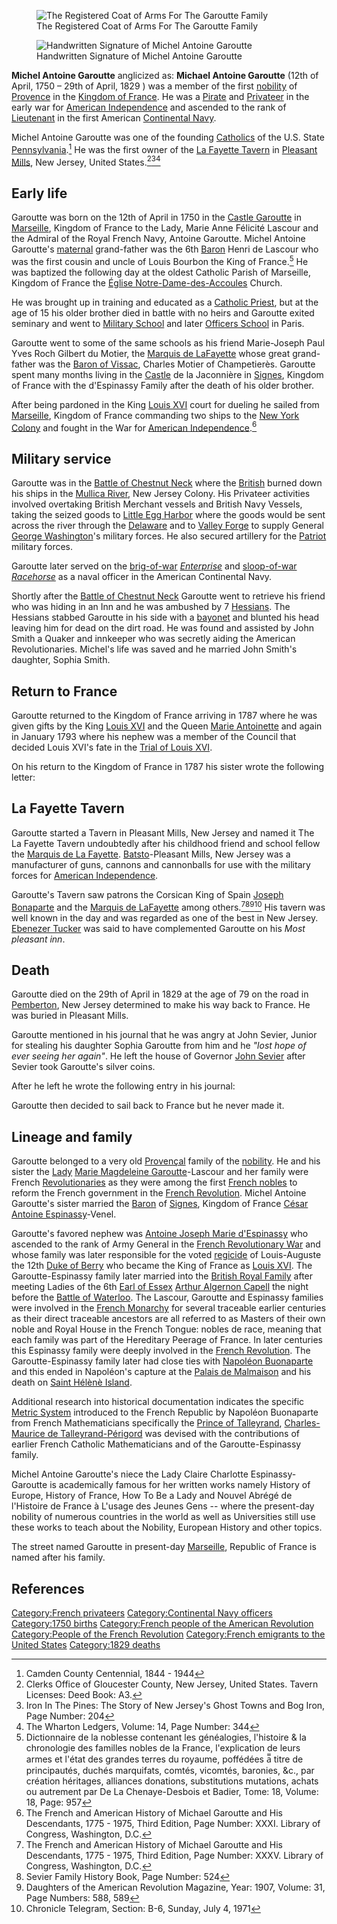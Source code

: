 {{Short description|French privateer in America (1750–1829)}}
{{Orphan|date=June 2018}}
{{Infobox military person
| image         = 
| caption       = Garoutte
| name          = Michel "Michael" Antoine Garoutte
| birth_date    = {{birth date|1750|04|12}}
| death_date    = {{Death date and age|1829|4|29|1750|4|12}}
| nickname      = Hyacinthe Garoutte <br />Michael of La Fayette ( Tavern ) <br />Michael Garoutte of Espinassy
| birth_place   = [[Castle Garoutte]], [[Marseille]], [[Kingdom of France]]
| death_place   = Pleasant Mills, [[New Jersey]], U.S.
| placeofburial = Methodist Episcopal Cemetery In Pleasant Mills, New Jersey, United States
| allegiance    = Kingdom of France
| branch        = {{Navy|United States}}
| serviceyears  = 1774 - 1787
| rank          = [[Pirate]], [[Privateer]] and [[Naval Officer]]
| commands      = 
| battles       = 
{{tree list}}
* [[American Revolutionary War]]
** [[Battle of Chestnut Neck]]
{{tree list/end}}
| wealth        = 
| awards        = [[Knight|Chevalier]] of the Royal and Military [[Order of Saint Louis]] IX of the Kingdom of France
| spouse        = [[Quakeress]] Sophia Sophronia Smith
| relations     =
* Brother to Lady [[Marie Magdeleine Garoutte]]-Lascour
* Uncle to [[Antoine Joseph Marie d'Espinassy]]-Garoutte and Lady [[Claire Charlotte Espinassy]]-Garoutte
* Cousin to King of France [[Louis Bourbon]]
| laterwork     = [[Tavern Keeper]] of The [[La Fayette Tavern]]
| signature     = 
}}

[[File:Garoutte Coat of Arms.jpg|thumb|The Registered Coat of Arms For The Garoutte Family]]

[[File:Signature of Michael Antoine Garoutte.png|thumb|Handwritten Signature of Michel Antoine Garoutte]]

'''Michel Antoine Garoutte''' anglicized as: '''Michael Antoine Garoutte''' (12th of April, 1750 – 29th of April, 1829 ) was a member of the first [[nobility]] of [[Provence]] in the [[Kingdom of France]]. He was a [[Pirate]] and [[Privateer]] in the early war for [[American Independence]] and ascended to the rank of [[Lieutenant]] in the first American [[Continental Navy]].

Michel Antoine Garoutte was one of the founding [[Catholics]] of the U.S. State [[Pennsylvania]].<ref>Camden County Centennial, 1844 - 1944</ref> He was the first owner of the [[La Fayette Tavern]] in [[Pleasant Mills, New Jersey|Pleasant Mills]], New Jersey, United States.<ref>Clerks Office of Gloucester County, New Jersey, United States. Tavern Licenses: Deed Book: A3.</ref><ref>Iron In The Pines: The Story of New Jersey's Ghost Towns and Bog Iron, Page Number: 204</ref><ref>The Wharton Ledgers, Volume: 14, Page Number: 344</ref>

==Early life==
Garoutte was born on the 12th of April in 1750 in the [[Castle Garoutte]] in [[Marseille]], Kingdom of France to the Lady, Marie Anne Félicité Lascour and the Admiral of the Royal French Navy, Antoine Garoutte. Michel Antoine Garoutte's [[maternal]] grand-father was the 6th [[Baron]] Henri de Lascour who was the first cousin and uncle of Louis Bourbon the King of France.<ref>Dictionnaire de la noblesse contenant les généalogies, l'histoire & la chronologie des familles nobles de la France, l'explication de leurs armes et l'état des grandes terres du royaume, poffédées a̿ titre de principautés, duchés marquifats, comtés, vicomtés, baronies, &c., par création héritages, alliances donations, substitutions mutations, achats ou autrement par De La Chenaye-Desbois et Badier, Tome: 18, Volume: 18, Page: 957</ref> He was baptized the following day at the oldest Catholic Parish of Marseille, Kingdom of France the [[Église Notre-Dame-des-Accoules]] Church. 

He was brought up in training and educated as a [[Catholic Priest]], but at the age of 15 his older brother died in battle with no heirs and Garoutte exited seminary and went to [[Military School]] and later [[Officers School]] in Paris.

Garoutte went to some of the same schools as his friend Marie-Joseph Paul Yves Roch Gilbert du Motier, the [[Marquis de LaFayette]] whose great grand-father was the [[Baron of Vissac]], Charles Motier of Champetierès. Garoutte spent many months living in the [[Castle]] de la Jaconnière in [[Signes, Var|Signes]], Kingdom of France with the d'Espinassy Family after the death of his older brother.

After being pardoned in the King [[Louis XVI]] court for dueling he sailed from [[Marseille]], Kingdom of France commanding two ships to the [[New York Colony]] and fought in the War for [[American Independence]].<ref>The French and American History of Michael Garoutte and His Descendants, 1775 - 1975, Third Edition, Page Number: XXXI. Library of Congress, Washington, D.C.</ref>

==Military service==
Garoutte was in the [[Battle of Chestnut Neck]] where the [[Kingdom of Great Britain|British]] burned down his ships in the [[Mullica River]], New Jersey Colony. His Privateer activities involved overtaking British Merchant vessels and British Navy Vessels, taking the seized goods to [[Little Egg Harbor]] where the goods would be sent across the river through the [[Delaware]] and to [[Valley Forge]] to supply General [[George Washington]]'s military forces. He also secured artillery for the [[Patriot (American Revolution)|Patriot]] military forces.

Garoutte later served on the [[brig-of-war]] ''[[Enterprise (1776)|Enterprise]]'' and [[sloop-of-war]] ''[[Racehorse (ship)|Racehorse]]'' as a naval officer in the American Continental Navy.

Shortly after the [[Battle of Chestnut Neck]] Garoutte went to retrieve his friend who was hiding in an Inn and he was ambushed by 7 [[Hessian (soldier)|Hessian]]s. The Hessians stabbed Garoutte in his side with a [[bayonet]] and blunted his head leaving him for dead on the dirt road. He was found and assisted by John Smith a Quaker and innkeeper who was secretly aiding the American Revolutionaries. Michel's life was saved and he married John Smith's daughter, Sophia Smith.

==Return to France==
Garoutte returned to the Kingdom of France arriving in 1787 where he was given gifts by the King [[Louis XVI]] and the Queen [[Marie Antoinette]] and again in January 1793 where his nephew was a member of the Council that decided Louis XVI's fate in the [[Trial of Louis XVI]].

On his return to the Kingdom of France in 1787 his sister wrote the following letter:

{{Blockquote|text=Dear Sister-in-law:

''I have seen with the greatest satisfaction my brother, your husband, after an absence of twelve years, without ever having heard from him. I assure you his arrival has given us the greatest pleasure, particularly so, as he informs me he has established himself and is so happy as to possess a respectable wife. I cannot think after all my brother has said, although he sets no bounds to the praises he gives you, yet I cannot help thinking he is inwardly chagrined, particularly when he speaks of his children. Can it be that my brother is not happy? Alas! He deserves to be for the natural goodness of his heart. Since he conceals his troubles from me, I address myself to you, madam, for to beg you to form me and shall be most happy if it is the means of removing them.''

''I will not conceal from you that your husband belongs to the first Nobility of Provence in France and, therefore, I beg you to be well persuaded of the sincere friendship with which I am for life, madam, dear Sister-in-law,''

''Your very humble servant,''

''Magdeleine Garoutte D'Espinassy''

''P.S. Have the goodness to embrace for me and my husband, your dear children, in waiting until I have the pleasure of taking in my arms little Nancy, whom my brother has promised me and I agree to educate, conformable to the education of her Father. My son, who is Captain of the Corps of Royal Artillery, now is Captain Francois, is ignorant that his uncle is with us but my daughter, who enjoys with me the pleasure of her uncle's company, embraces her little cousins, waiting with impatience to see little Nancy.''}}

==La Fayette Tavern==
Garoutte started a Tavern in Pleasant Mills, New Jersey and named it The La Fayette Tavern undoubtedly after his childhood friend and school fellow the [[Gilbert du Motier, Marquis de Lafayette|Marquis de La Fayette]]. [[Batsto Village, New Jersey|Batsto]]-Pleasant Mills, New Jersey was a manufacturer of guns, cannons and cannonballs for use with the military forces for [[American Independence]].

Garoutte's Tavern saw patrons the Corsican King of Spain [[Joseph Bonaparte]] and the [[Marquis de LaFayette]] among others.<ref>The French and American History of Michael Garoutte and His Descendants, 1775 - 1975, Third Edition, Page Number: XXXV. Library of Congress, Washington, D.C.</ref><ref>Sevier Family History Book, Page Number: 524</ref><ref>Daughters of the American Revolution Magazine, Year: 1907, Volume: 31, Page Numbers: 588, 589</ref><ref>Chronicle Telegram, Section: B-6, Sunday, July 4, 1971</ref> His tavern was well known in the day and was regarded as one of the best in New Jersey. [[Ebenezer Tucker]] was said to have complemented Garoutte on his ''Most pleasant inn''.{{Citation needed|date=August 2024}}

==Death==
Garoutte died on the 29th of April in 1829 at the age of 79 on the road in [[Pemberton Township, New Jersey|Pemberton]], New Jersey determined to make his way back to France. He was buried in Pleasant Mills.

Garoutte mentioned in his journal that he was angry at John Sevier, Junior for stealing his daughter Sophia Garoutte from him and he ''"lost hope of ever seeing her again"''. He left the house of Governor [[John Sevier]] after Sevier took Garoutte's silver coins.

After he left he wrote the following entry in his journal:

{{Blockquote|text=''I left the house of the blacksmith and the Seviers, after they had served me with the greatest villainy in the world, and I am determined after my death to make them know their evil conduct, and on October 23rd I arrived at the home of my daughter Mary Earling, after 4 days of walking, because I had left without having a penny in my pocket.''}}

Garoutte then decided to sail back to France but he never made it.

== Lineage and family ==
{{No citations section|date=August 2024}}
Garoutte belonged to a very old [[Provence|Provençal]] family of the [[nobility]]. He and his sister the [[Lady]] [[Marie Magdeleine Garoutte]]-Lascour and her family were French [[Revolutionaries]] as they were among the first [[French nobles]] to reform the French government in the [[French Revolution]]. Michel Antoine Garoutte's sister married the [[Baron]] of [[Signes, Var|Signes]], Kingdom of France [[César Antoine Espinassy]]-Venel.

Garoutte's favored nephew was [[Antoine Joseph Marie d'Espinassy]] who ascended to the rank of Army General in the [[French Revolutionary War]] and whose family was later responsible for the voted [[regicide]] of Louis-Auguste the 12th [[Duke of Berry]] who became the King of France as [[Louis XVI]]. The Garoutte-Espinassy family later married into the [[British Royal Family]] after meeting Ladies of the 6th [[Earl of Essex]] [[Arthur Algernon Capell]] the night before the [[Battle of Waterloo]]. The Lascour, Garoutte and Espinassy families were involved in the [[French Monarchy]] for several traceable earlier centuries as their direct traceable ancestors are all referred to as Masters of their own noble and Royal House in the French Tongue: nobles de race, meaning that each family was part of the Hereditary Peerage of France. In later centuries this Espinassy family were deeply involved in the [[French Revolution]]. The Garoutte-Espinassy family later had close ties with [[Napoléon Buonaparte]] and this ended in Napoléon's capture at the [[Palais de Μalmaison]] and his death on [[Saint Hélènè Island]].

Additional research into historical documentation indicates the specific [[Metric System]] introduced to the French Republic by Napoléon Buonaparte from French Mathematicians specifically the [[Prince of Talleyrand]], [[Charles-Maurice de Talleyrand-Périgord]] was devised with the contributions of earlier French Catholic Mathematicians and of the Garoutte-Espinassy family.

Michel Antoine Garoutte's niece the Lady Claire Charlotte Espinassy-Garoutte is academically famous for her written works namely History of Europe, History of France, How To Be a Lady and Nouvel Abrégé de l'Histoire de France
à L'usage des Jeunes Gens -- where the present-day nobility of numerous countries in the world as well as Universities still use these works to teach about the Nobility, European History and other topics.

The street named Garoutte in present-day [[Marseille]], Republic of France is named after his family.

==References==
{{Reflist}}

{{DEFAULTSORT:Garoutte, Michael Antoine}}
[[Category:French privateers]]
[[Category:Continental Navy officers]]
[[Category:1750 births]]
[[Category:French people of the American Revolution]]
[[Category:People of the French Revolution]]
[[Category:French emigrants to the United States]]
[[Category:1829 deaths]]
